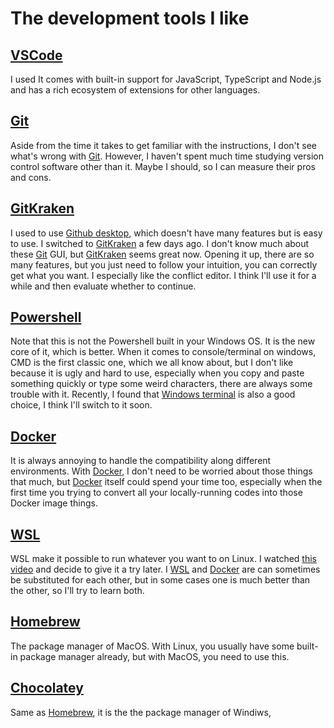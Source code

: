 # The development tools I like

## [VSCode](https://code.visualstudio.com/)

I used It comes with built-in support for JavaScript, TypeScript and Node.js and has a rich ecosystem of extensions for other languages.

## [Git](https://git-scm.com/)

Aside from the time it takes to get familiar with the instructions, I don't see what's wrong with [Git](https://git-scm.com/). However, I haven't spent much time studying version control software other than it. Maybe I should, so I can measure their pros and cons.

## [GitKraken](https://www.gitkraken.com/)

I used to use [Github desktop](https://desktop.github.com/), which doesn't have many features but is easy to use. I switched to [GitKraken](https://www.gitkraken.com/) a few days ago. I don't know much about these [Git](https://git-scm.com/) GUI, but [GitKraken](https://www.gitkraken.com/) seems great now. Opening it up, there are so many features, but you just need to follow your intuition, you can correctly get what you want. I especially like the conflict editor. I think I'll use it for a while and then evaluate whether to continue.

## [Powershell](https://github.com/PowerShell/PowerShell)

Note that this is not the Powershell built in your Windows OS. It is the new core of it, which is better. When it comes to console/terminal on windows, CMD is the first classic one, which we all know about, but I don't like because it is ugly and hard to use, especially when you copy and paste something quickly or type some weird characters, there are always some trouble with it. Recently, I found that [Windows terminal](https://github.com/microsoft/terminal) is also a good choice, I think I'll switch to it soon.

## [Docker](https://www.docker.com/)

It is always annoying to handle the compatibility along different environments. With [Docker](https://www.docker.com/), I don't need to be worried about those things that much, but [Docker](https://www.docker.com/) itself could spend your time too, especially when the first time you trying to convert all your locally-running codes into those Docker image things.

## [WSL](https://www.youtube.com/watch?v=A0eqZujVfYU)

WSL make it possible to run whatever you want to on Linux. I watched [this video](https://www.youtube.com/watch?v=A0eqZujVfYU) and decide to give it a try later. I [WSL](https://www.youtube.com/watch?v=A0eqZujVfYU) and [Docker](https://www.docker.com/) are can sometimes be substituted for each other, but in some cases one is much better than the other, so I'll try to learn both.

## [Homebrew](https://brew.sh/index_zh-tw)

The package manager of MacOS. With Linux, you usually have some built-in package manager already, but with MacOS, you need to use this.

## [Chocolatey](https://chocolatey.org/)

Same as [Homebrew](https://brew.sh/index_zh-tw), it is the the package manager of Windiws,

